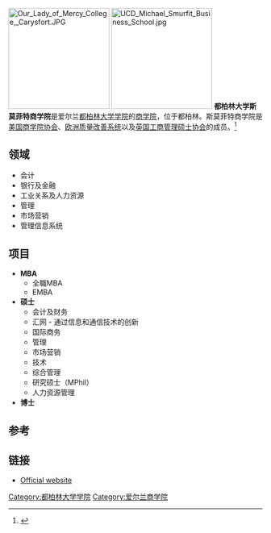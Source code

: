 {{coord|53.295741|-6.184595|region:IE_type:landmark_scale:2000_source:wikimapia|display=title}}
[[Image:Our_Lady_of_Mercy_College,_Carysfort.JPG|200px]]
[[Image:UCD_Michael_Smurfit_Business_School.jpg|200px]]
'''都柏林大学斯莫菲特商学院'''是爱尔兰[[都柏林大学学院|都柏林大学学院]]的[[商学院|商学院]]，位于都柏林。斯莫菲特商学院是[[美国商学院协会|美国商学院协会]]、[[欧洲质量改善系统|欧洲质量改善系统]]以及[[英国工商管理硕士协会|英国工商管理硕士协会]]的成员。<ref>{{Cite web |url=http://rankings.ft.com/businessschoolrankings/european-business-school-rankings |title=存档副本 |accessdate=2012-02-07 |archive-date=2010-11-29 |archive-url=https://web.archive.org/web/20101129050405/http://rankings.ft.com/businessschoolrankings/european-business-school-rankings |dead-url=no }}</ref> 

==领域==
*会计
*银行及金融
*工业关系及人力资源
*管理
*市场营销
*管理信息系统

==项目==

*'''MBA'''
**全職MBA
**EMBA
*'''硕士'''
**会计及财务
**汇网 - 通过信息和通信技术的创新
**国际商务
**管理
**市场营销
**技术
**综合管理
**研究硕士（MPhil）
**人力资源管理
*'''博士'''

==参考==
<references/>

==链接==
*[http://www.smurfitschool.ie Official website] {{Wayback|url=http://www.smurfitschool.ie/ |date=20200817165526 }}

{{全球管理教育聯盟}}

[[Category:都柏林大学学院|Category:都柏林大学学院]]
[[Category:爱尔兰商学院|Category:爱尔兰商学院]]